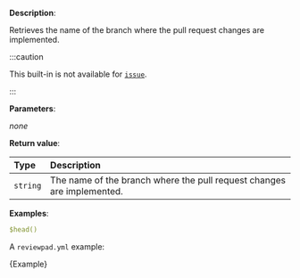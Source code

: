 
**Description**:

Retrieves the name of the branch where the pull request changes are implemented.

:::caution

This built-in is not available for [`issue`](/guides/syntax#workflow).

:::

**Parameters**:

_none_

**Return value**:

| Type     | Description                                                            |
| :------- | :--------------------------------------------------------------------- |
| `string` | The name of the branch where the pull request changes are implemented. |

**Examples**:

```yml
$head()
```

A `reviewpad.yml` example:

<CodeBlock language="yml" title="reviewpad.yml">{Example}</CodeBlock>
